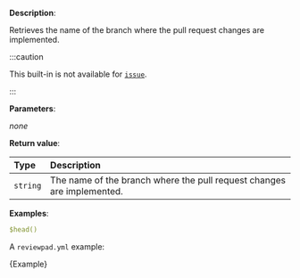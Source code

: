 
**Description**:

Retrieves the name of the branch where the pull request changes are implemented.

:::caution

This built-in is not available for [`issue`](/guides/syntax#workflow).

:::

**Parameters**:

_none_

**Return value**:

| Type     | Description                                                            |
| :------- | :--------------------------------------------------------------------- |
| `string` | The name of the branch where the pull request changes are implemented. |

**Examples**:

```yml
$head()
```

A `reviewpad.yml` example:

<CodeBlock language="yml" title="reviewpad.yml">{Example}</CodeBlock>
